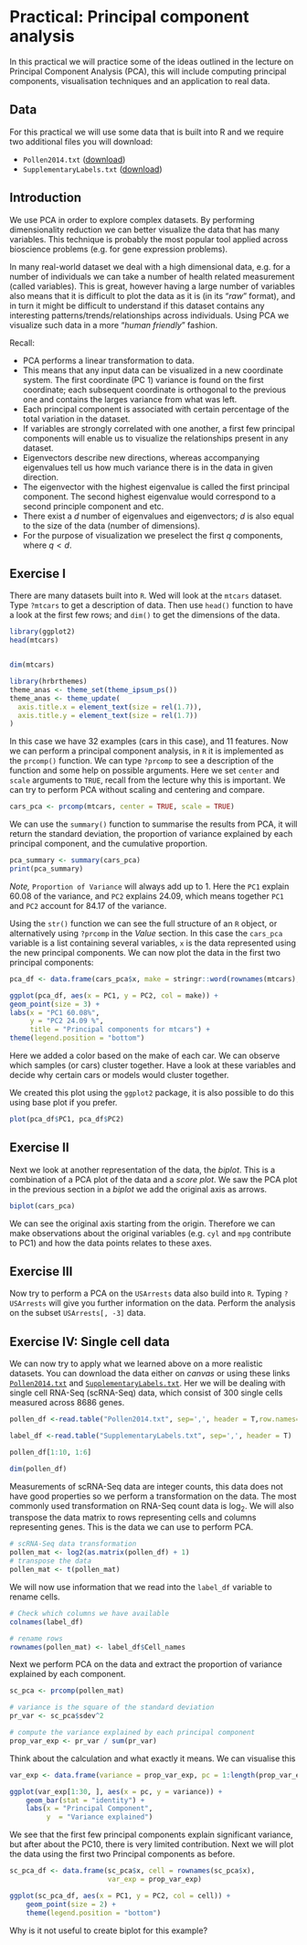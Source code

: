 # Practical: Principal component analysis

In this practical we will practice some of the ideas outlined in the lecture on Principal Component Analysis (PCA), this will include computing principal components, visualisation techniques and an application to real data.

## Data

For this practical we will use some data that is built into R and we require two additional files you will download:

- `Pollen2014.txt` ([download](https://canvas.bham.ac.uk/files/8117072/download?download_frd=1))
- `SupplementaryLabels.txt` ([download](https://canvas.bham.ac.uk/files/8117074/download?download_frd=1))

## Introduction

We use PCA in order to explore complex datasets. By performing dimensionality reduction we can better visualize the data that has many variables. This technique is probably the most popular tool applied across bioscience problems (e.g. for gene expression problems).

In many real-world dataset we deal with a high dimensional data, e.g. for a number of individuals we can take a number of health related measurement (called variables). This is great, however having a large number of variables also means that it is difficult to plot the data as it is (in its "*raw*" format), and in turn it might be difficult to understand if this dataset contains any interesting patterns/trends/relationships across individuals. Using PCA we visualize such data in a more "*human friendly*" fashion.

Recall:

- PCA performs a linear transformation to data.
- This means that any input data can be visualized in a new coordinate system. The first coordinate (PC 1) variance is found on the first coordinate; each subsequent coordinate is orthogonal to the previous one and contains the larges variance from what was left.
- Each principal component is associated with certain percentage of the total variation in the dataset.
- If variables are strongly correlated with one another, a first few principal components will enable us to visualize the relationships present in any dataset.
- Eigenvectors describe new directions, whereas accompanying eigenvalues tell us how much variance there is in the data in given direction.
- The eigenvector with the highest eigenvalue is called the first principal component. The second highest eigenvalue would correspond to a second principle component and etc.
- There exist a $d$ number of eigenvalues and eigenvectors; $d$ is also equal to the size of the data (number of dimensions).
- For the purpose of visualization we preselect the first $q$ components, where $q < d$.

## Exercise I

There are many datasets built into `R`. Wed will look at the `mtcars` dataset. Type `?mtcars` to get a description of data. Then use `head()` function to have a look at the first few rows; and `dim()` to get the dimensions of the data.

```r
library(ggplot2)
head(mtcars)


dim(mtcars)
```

```r
library(hrbrthemes)
theme_anas <- theme_set(theme_ipsum_ps())
theme_anas <- theme_update(
  axis.title.x = element_text(size = rel(1.7)),
  axis.title.y = element_text(size = rel(1.7))
)
```

In this case we have $32$ examples (cars in this case), and $11$ features.
Now we can perform a principal component analysis, in `R` it is implemented as the `prcomp()` function. We can type `?prcomp` to see a description of the function and some help on possible arguments. Here we set `center` and `scale` arguments to `TRUE`, recall from the lecture why this is important. We can try to perform PCA without scaling and centering and compare.

```r
cars_pca <- prcomp(mtcars, center = TRUE, scale = TRUE)

```

We can use the `summary()` function to summarise the results from PCA, it will return the standard deviation, the proportion of variance explained by each principal component, and the cumulative proportion.

```r
pca_summary <- summary(cars_pca)
print(pca_summary)
```

*Note,* `Proportion of Variance` will always add up to $1$. Here the `PC1` explain $60.08%$ of the variance, and `PC2` explains $24.09%$, which means together `PC1` and `PC2` account for $84.17%$  of the variance.

Using the `str()` function we can see the full structure of an `R` object, or alternatively using `?prcomp` in the *Value* section. In this case the `cars_pca` variable is a list containing several variables, `x` is the data represented using the new principal components. We can now plot the data in the first two principal components:

```r

pca_df <- data.frame(cars_pca$x, make = stringr::word(rownames(mtcars), 1))

ggplot(pca_df, aes(x = PC1, y = PC2, col = make)) +
geom_point(size = 3) +
labs(x = "PC1 60.08%",
     y = "PC2 24.09 %",
     title = "Principal components for mtcars") +
theme(legend.position = "bottom")

```

Here we added a color based on the make of each car. We can observe which samples (or cars) cluster together. Have a look at these variables and decide why certain cars or models would cluster together.

We created this plot using the `ggplot2` package, it is also possible to do this using base plot if you prefer.

```r
plot(pca_df$PC1, pca_df$PC2)
```

## Exercise II

Next we look at another representation of the data, the *biplot*. This is a combination of a PCA plot of the data and a *score plot*. We saw the PCA plot in the previous section in a *biplot* we add the original axis as arrows.

```r
biplot(cars_pca)
```

We can see the original axis starting from the origin. Therefore we can make observations about the original variables (e.g. `cyl` and `mpg` contribute to PC1) and how the data points relates to these axes.

## Exercise III

Now try to perform a PCA on the `USArrests` data also build into `R`. Typing `?USArrests` will give you further information on the data. Perform the analysis on the subset `USArrests[, -3]` data.

## Exercise IV: Single cell data

We can now try to apply what we learned above on a more realistic datasets. You can download the data either on *canvas* or using these links [`Pollen2014.txt`](https://raw.github.com/anasrana/module1-practical_Bham/master/data/Pollen2014.txt) and [`SupplementaryLabels.txt`](https://raw.github.com/anasrana/module1-practical_Bham/master/data/SupplementaryLabels.txt). Her we will be dealing with single cell RNA-Seq (scRNA-Seq) data, which consist of $300$ single cells measured across $8686$ genes.

```r

pollen_df <-read.table("Pollen2014.txt", sep=',', header = T,row.names=1)

label_df <-read.table("SupplementaryLabels.txt", sep=',', header = T)

pollen_df[1:10, 1:6]

dim(pollen_df)

```

Measurements of scRNA-Seq data are integer counts, this data does not have good properties so we perform a transformation on the data. The most commonly used transformation on RNA-Seq count data is $\log_2$. We will also transpose the data matrix to rows representing cells and columns representing genes. This is the data we can use to perform PCA.

```r
# scRNA-Seq data transformation
pollen_mat <- log2(as.matrix(pollen_df) + 1)
# transpose the data
pollen_mat <- t(pollen_mat)

```

We will now use information that we read into the `label_df` variable to rename cells.

```r
# Check which columns we have available
colnames(label_df)

# rename rows
rownames(pollen_mat) <- label_df$Cell_names

```

Next we perform PCA on the data and extract the proportion of variance explained by each component.

```r
sc_pca <- prcomp(pollen_mat)

# variance is the square of the standard deviation
pr_var <- sc_pca$sdev^2

# compute the variance explained by each principal component
prop_var_exp <- pr_var / sum(pr_var)

```

Think about the calculation and what exactly it means. We can visualise this

```r

var_exp <- data.frame(variance = prop_var_exp, pc = 1:length(prop_var_exp))

ggplot(var_exp[1:30, ], aes(x = pc, y = variance)) +
    geom_bar(stat = "identity") +
    labs(x = "Principal Component",
         y  = "Variance explained")


```

We see that the first few principal components explain significant variance, but after about the PC10, there is very limited contribution. Next we will plot the data using the first two Principal components as before.

```r

sc_pca_df <- data.frame(sc_pca$x, cell = rownames(sc_pca$x),
                        var_exp = prop_var_exp)

ggplot(sc_pca_df, aes(x = PC1, y = PC2, col = cell)) +
    geom_point(size = 2) +
    theme(legend.position = "bottom")

```

Why is it not useful to create biplot for this example?
